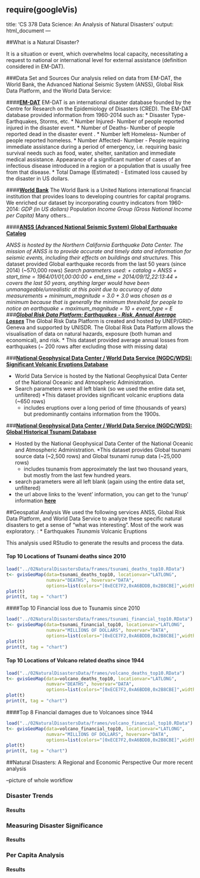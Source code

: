 require(googleVis)
---
title: 'CS 378 Data Science: An Analysis of Natural Disasters'
output: html_document
---

##What is a Natural Disaster?

It is a situation or event, which overwhelms local capacity, necessitating a request to national or international level for external assistance (definition considered in EM-DAT).

###Data Set and Sources
Our analysis relied on data from EM-DAT, the World Bank, the Advanced National Seismic System (ANSS), Global Risk Data Platform, and the World Data Service:

####[__EM-DAT__](http://www.emdat.be/database)
EM-DAT is an international disaster database founded by the Centre for Research on the Epidemiology of Disasters (CRED).  The EM-DAT database provided information from 1960-2014 such as:
* Disaster Type- Earthquakes, Storms, etc.
* Number Injured- Number of people reported injured in the disaster event.
* Number of Deaths- Number of people reported dead in the disaster event .
* Number left Homeless- Number of people reported homeless.
* Number Affected- Number - People requiring immediate assistance during a period of emergency, i.e. requiring basic survival needs such as food, water, shelter, sanitation and immediate medical assistance. Appearance of a significant number of cases of an infectious disease introduced in a region or a population that is usually free from that disease.
* Total Damage (Estimated) - Estimated loss caused by the disaster in US dollars.

####[__World Bank__](http://databank.worldbank.org/data/home.aspx)
The World Bank is a United Nations international financial institution that provides loans to developing countries for capital programs. We enriched our dataset by incorporating country indicators from 1960-2014:
*GDP (in US dollars)
*Population
*Income Group (Gross National Income per Capita)
*Many others…

####[__ANSS (Advanced National Seismic System) Global Earthquake Catalog__](http://ncedc.org/anss/catalog-search.html)

*ANSS is hosted by the Northern California Earthquake Data Center. The mission of ANSS is to provide accurate and timely data and information for seismic events, including their effects on buildings and structures.
*This dataset provided Global earthquake records from the last 50 years (since 2014) (~570,000 rows)
*Search parameters used:
    + catalog = ANSS
    + start_time = 1964/01/01,00:00:00
    + end_time = 2014/09/12,22:13:44
        + covers the last 50 years, anything larger would have been unmanageable/unrealistic at this point due to accuracy of data measurements
    + minimum_magnitude = 3.0
        + 3.0 was chosen as a minimum because that is generally the minimum threshold for people to notice an earthquake
    + maximum_magnitude = 10
    + event_type = E 
###[__Global Risk Data Platform: Earthquakes - Risk, Annual Average Losses__](http://preview.grid.unep.ch/index.php?preview=data&events=earthquakes&evcat=8&lang=eng)
*The Global Risk Data Platform is created and hosted by UNEP/GRID-Geneva and supported by UNISDR. The Global Risk Data Platform allows the visualisation of data on natural hazards, exposure (both human and economical), and risk.
* This dataset provided average annual losses from earthquakes (~ 200 rows after excluding those with missing data)

###[__National Geophysical Data Center / World Data Service (NGDC/WDS): Significant Volcanic Eruptions Database__](http://www.ngdc.noaa.gov/nndc/servlet/ShowDatasets?dataset=102557&search_look=50&display_look=50)

* World Data Service is hosted by the National Geophysical Data Center of the National Oceanic and Atmospheric Administration. 
* Search parameters were all left blank (so we used the entire data set, unfiltered)
*This dataset provides significant volcanic eruptions data (~650 rows)
    + includes eruptions over a long period of time (thousands of years) but predominantly contains information from the 1900s.

###[__National Geophysical Data Center / World Data Service (NGDC/WDS): Global Historical Tsunami Database__](http://www.ngdc.noaa.gov/nndc/struts/form?t=101650&s=70&d=7)

* Hosted by the National Geophysical Data Center of the National Oceanic and Atmospheric Administration.
*This dataset provides  Global tsunami source data (~2,500 rows) and Global tsunami runup data (~25,000 rows)
    + includes tsunamis from approximately the last two thousand years, but mostly from the last few hundred years.
* search parameters were all left blank (again using the entire data set, unfiltered)
* the url above links to the 'event' information, you can get to the 'runup' information [__here__](http://www.ngdc.noaa.gov/nndc/struts/form?t=101650&s=167&d=166)


##Geospatial Analysis
We used the following services ANSS, Global Risk Data Platform, and World Data Service to analyze these specific natural disasters to get a sense of “what was interesting”. Most of the work was exploratory. :
* Earthquakes
*Tsunamis
*Volcanic Eruptions

This analysis used RStudio to generate the results and process the data.

#### Top 10 Locations of Tsunami deaths since 2010
```r

load("../02NaturalDisastersData/frames/tsunami_deaths_top10.RData")
t<- gvisGeoMap(data=tsunami_deaths_top10, locationvar="LATLONG",
               numvar="DEATHS", hovervar="DATA",
               options=list(colors="[0xECE7F2,0xA6BDDB,0x2B8CBE]",width="750px",height="500px", dataMode="markers"))
plot(t)
print(t, tag = "chart")
```

####Top 10 Financial loss due to Tsunamis since 2010
```r

load("../02NaturalDisastersData/frames/tsunami_financial_top10.RData")
t<- gvisGeoMap(data=tsunami_financial_top10, locationvar="LATLONG",
               numvar="MILLIONS OF DOLLARS", hovervar="DATA",
               options=list(colors="[0xECE7F2,0xA6BDDB,0x2B8CBE]",width="750px",height="500px", dataMode="markers"))
plot(t)
print(t, tag = "chart")
```

#### Top 10 Locations of Volcano related deaths since 1944
```r

load("../02NaturalDisastersData/frames/volcano_deaths_top10.RData")
t<- gvisGeoMap(data=volcano_deaths_top10, locationvar="LATLONG",
               numvar="DEATHS", hovervar="DATA",
               options=list(colors="[0xECE7F2,0xA6BDDB,0x2B8CBE]",width="750px",height="500px", dataMode="markers"))
plot(t)
print(t, tag = "chart")
```

####Top 8 Financial damages due to Volcanoes since 1944
```r

load("../02NaturalDisastersData/frames/volcano_financial_top10.RData")
t<- gvisGeoMap(data=volcano_financial_top10, locationvar="LATLONG",
               numvar="MILLIONS OF DOLLARS", hovervar="DATA",
               options=list(colors="[0xECE7F2,0xA6BDDB,0x2B8CBE]",width="750px",height="500px", dataMode="markers"))
plot(t)
print(t, tag = "chart")
```

##Natural Disasters: A Regional and Economic Perspective
Our more recent analysis

--picture of whole workflow

### Disaster Trends
#### Results

### Measuring Disaster Significance
#### Results

### Per Capita Analysis
#### Results
